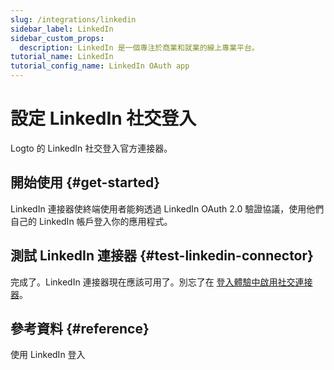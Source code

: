 ```yaml
---
slug: /integrations/linkedin
sidebar_label: LinkedIn
sidebar_custom_props:
  description: LinkedIn 是一個專注於商業和就業的線上專業平台。
tutorial_name: LinkedIn
tutorial_config_name: LinkedIn OAuth app
---
```




# 設定 LinkedIn 社交登入

Logto 的 LinkedIn 社交登入官方連接器。

<GuideTip />

## 開始使用 \{#get-started}

LinkedIn 連接器使終端使用者能夠透過 LinkedIn OAuth 2.0 驗證協議，使用他們自己的 LinkedIn 帳戶登入你的應用程式。

<Integration />

## 測試 LinkedIn 連接器 \{#test-linkedin-connector}

完成了。LinkedIn 連接器現在應該可用了。別忘了在 [登入體驗中啟用社交連接器](/connectors/social-connectors/#enable-social-sign-in)。

## 參考資料 \{#reference}

<Url href="https://learn.microsoft.com/en-us/linkedin/consumer/integrations/self-serve/sign-in-with-linkedin">
  使用 LinkedIn 登入
</Url>